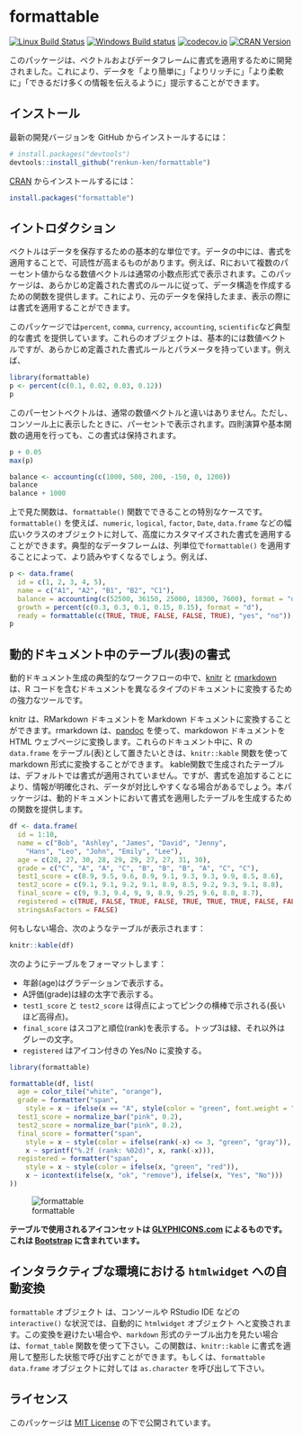 # formattable

[![Linux Build Status](https://travis-ci.org/renkun-ken/formattable.png?branch=master)](https://travis-ci.org/renkun-ken/formattable) 
[![Windows Build status](https://ci.appveyor.com/api/projects/status/github/renkun-ken/formattable?svg=true)](https://ci.appveyor.com/project/renkun-ken/formattable)
[![codecov.io](http://codecov.io/github/renkun-ken/formattable/coverage.svg?branch=master)](http://codecov.io/github/renkun-ken/formattable?branch=master)
[![CRAN Version](http://www.r-pkg.org/badges/version/formattable)](https://cran.r-project.org/web/packages/formattable/)

このパッケージは、ベクトルおよびデータフレームに書式を適用するために開発されました。これにより、データを「より簡単に」「よりリッチに」「より柔軟に」「できるだけ多くの情報を伝えるように」提示することができます。

## インストール

最新の開発バージョンを GitHub からインストールするには：

```r
# install.packages("devtools")
devtools::install_github("renkun-ken/formattable")
```

[CRAN](http://cran.r-project.org/web/packages/formattable/index.html) からインストールするには：

```r
install.packages("formattable")
```

## イントロダクション

ベクトルはデータを保存するための基本的な単位です。データの中には、書式を適用することで、可読性が高まるものがあります。例えば、Rにおいて複数のパーセント値からなる数値ベクトルは通常の小数点形式で表示されます。このパッケージは、あらかじめ定義された書式のルールに従って、データ構造を作成するための関数を提供します。これにより、元のデータを保持したまま、表示の際には書式を適用することができます。

このパッケージでは`percent`, `comma`, `currency`, `accounting`, `scientific`など典型的な書式 を提供しています。これらのオブジェクトは、基本的には数値ベクトルですが、あらかじめ定義された書式ルールとパラメータを持っています。例えば、

```r
library(formattable)
p <- percent(c(0.1, 0.02, 0.03, 0.12))
p
```

このパーセントベクトルは、通常の数値ベクトルと違いはありません。ただし、コンソール上に表示したときに、パーセントで表示されます。四則演算や基本関数の適用を行っても、この書式は保持されます。

```r
p + 0.05
max(p)
```

```r
balance <- accounting(c(1000, 500, 200, -150, 0, 1200))
balance
balance + 1000
```

上で見た関数は、`formattable()` 関数でできることの特別なケースです。`formattable()` を使えば、`numeric`, `logical`, `factor`, `Date`, `data.frame` などの幅広いクラスのオブジェクトに対して、高度にカスタマイズされた書式を適用することができます。典型的なデータフレームは、列単位で`formattable()` を適用することによって、より読みやすくなるでしょう。例えば、
```r
p <- data.frame(
  id = c(1, 2, 3, 4, 5), 
  name = c("A1", "A2", "B1", "B2", "C1"),
  balance = accounting(c(52500, 36150, 25000, 18300, 7600), format = "d"),
  growth = percent(c(0.3, 0.3, 0.1, 0.15, 0.15), format = "d"),
  ready = formattable(c(TRUE, TRUE, FALSE, FALSE, TRUE), "yes", "no"))
p
```

## 動的ドキュメント中のテーブル(表)の書式

動的ドキュメント生成の典型的なワークフローの中で、[knitr](https://github.com/yihui/knitr) と [rmarkdown](http://rmarkdown.rstudio.com/) は、R コードを含むドキュメントを異なるタイプのドキュメントに変換するための強力なツールです。

knitr は、RMarkdown ドキュメントを Markdown ドキュメントに変換することができます。rmarkdown は、[pandoc](http://johnmacfarlane.net/pandoc) を使って、markdowon ドキュメントを HTML ウェブページに変換します。これらのドキュメント中に、R の `data.frame` をテーブル(表)として置きたいときは、`knitr::kable` 関数を使って markdown 形式に変換することができます。
kable関数で生成されたテーブルは、デフォルトでは書式が適用されていません。ですが、書式を追加することにより、情報が明確化され、データが対比しやすくなる場合があるでしょう。本パッケージは、動的ドキュメントにおいて書式を適用したテーブルを生成するための関数を提供します。

```r
df <- data.frame(
  id = 1:10,
  name = c("Bob", "Ashley", "James", "David", "Jenny", 
    "Hans", "Leo", "John", "Emily", "Lee"), 
  age = c(28, 27, 30, 28, 29, 29, 27, 27, 31, 30),
  grade = c("C", "A", "A", "C", "B", "B", "B", "A", "C", "C"),
  test1_score = c(8.9, 9.5, 9.6, 8.9, 9.1, 9.3, 9.3, 9.9, 8.5, 8.6),
  test2_score = c(9.1, 9.1, 9.2, 9.1, 8.9, 8.5, 9.2, 9.3, 9.1, 8.8),
  final_score = c(9, 9.3, 9.4, 9, 9, 8.9, 9.25, 9.6, 8.8, 8.7),
  registered = c(TRUE, FALSE, TRUE, FALSE, TRUE, TRUE, TRUE, FALSE, FALSE, FALSE),
  stringsAsFactors = FALSE)
```

何もしない場合、次のようなテーブルが表示されます：

```r
knitr::kable(df)
```

次のようにテーブルをフォーマットします：

* 年齢(age)はグラデーションで表示する。
* A評価(grade)は緑の太字で表示する。
* `test1_score` と `test2_score` は得点によってピンクの横棒で示される(長いほど高得点)。
* `final_score` はスコアと順位(rank)を表示する。トップ3は緑、それ以外はグレーの文字。
* `registered` はアイコン付きの Yes/No に変換する。

```r
library(formattable)

formattable(df, list(
  age = color_tile("white", "orange"),
  grade = formatter("span",
    style = x ~ ifelse(x == "A", style(color = "green", font.weight = "bold"), NA)),
  test1_score = normalize_bar("pink", 0.2),
  test2_score = normalize_bar("pink", 0.2),
  final_score = formatter("span",
    style = x ~ style(color = ifelse(rank(-x) <= 3, "green", "gray")),
    x ~ sprintf("%.2f (rank: %02d)", x, rank(-x))),
  registered = formatter("span", 
    style = x ~ style(color = ifelse(x, "green", "red")),
    x ~ icontext(ifelse(x, "ok", "remove"), ifelse(x, "Yes", "No")))
))
```

![formattable](./formattable.png?raw=true)

**テーブルで使用されるアイコンセットは [GLYPHICONS.com](http://GLYPHICONS.com) によるものです。これは [Bootstrap](http://getbootstrap.com/components/#glyphicons) に含まれています。**

## インタラクティブな環境における `htmlwidget` への自動変換

`formattable` オブジェクト は、コンソールや RStudio IDE などの `interactive()` な状況では、自動的に `htmlwidget` オブジェクト へと変換されます。この変換を避けたい場合や、`markdown` 形式のテーブル出力を見たい場合は、`format_table` 関数を使って下さい。この関数は、`knitr::kable` に書式を適用して整形した状態で呼び出すことができます。もしくは、`formattable data.frame` オブジェクトに対しては `as.character` を呼び出して下さい。

## ライセンス

このパッケージは [MIT License](http://opensource.org/licenses/MIT) の下で公開されています。
